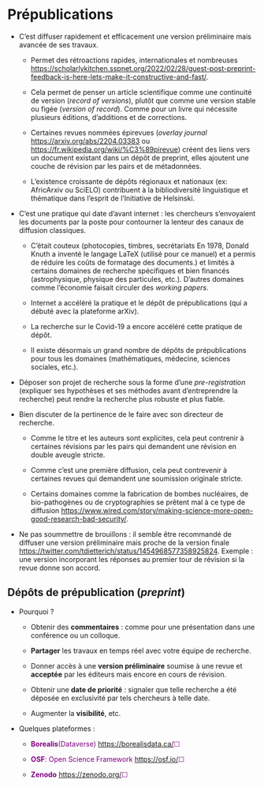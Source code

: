 # Prépublications {#sec-prepublication}


-   C'est diffuser rapidement et efficacement une version préliminaire mais avancée de ses travaux.

    -   Permet des rétroactions rapides, internationales et nombreuses <https://scholarlykitchen.sspnet.org/2022/02/28/guest-post-preprint-feedback-is-here-lets-make-it-constructive-and-fast/>.

    -   Cela permet de penser un article scientifique comme une continuité de version (*record of versions*), plutôt que comme une version stable ou figée (*version of record*). Comme pour un livre qui nécessite plusieurs éditions, d'additions et de corrections.

    -   Certaines revues nommées épirevues (*overlay journal* <https://arxiv.org/abs/2204.03383> ou <https://fr.wikipedia.org/wiki/%C3%89pirevue>) créent des liens vers un document existant dans un dépôt de preprint, elles ajoutent une couche de révision par les pairs et de métadonnées.

    -   L'existence croissante de dépôts régionaux et nationaux (ex: AfricArxiv ou SciELO) contribuent à la bibliodiversité linguistique et thématique dans l'esprit de l'Initiative de Helsinski.

-   C'est une pratique qui date d'avant internet : les chercheurs s'envoyaient les documents par la poste pour contourner la lenteur des canaux de diffusion classiques.

    -   C'était couteux (photocopies, timbres, secrétariats En 1978, Donald Knuth a inventé le langage LaTeX (utilisé pour ce manuel) et a permis de réduire les coûts de formatage des documents.) et limités à certains domaines de recherche spécifiques et bien financés (astrophysique, physique des particules, etc.). D'autres domaines comme l'économie faisait circuler des *working papers*.

    -   Internet a accéléré la pratique et le dépôt de prépublications (qui a débuté avec la plateforme arXiv).

    -   La recherche sur le Covid-19 a encore accéléré cette pratique de dépôt.

    -   Il existe désormais un grand nombre de dépôts de prépublications pour tous les domaines (mathématiques, médecine, sciences sociales, etc.).

-   Déposer son projet de recherche sous la forme d'une *pre-registration* (expliquer ses hypothèses et ses méthodes avant d'entreprendre la recherche) peut rendre la recherche plus robuste et plus fiable.

-   Bien discuter de la pertinence de le faire avec son directeur de recherche.

    -   Comme le titre et les auteurs sont explicites, cela peut contrenir à certaines révisions par les pairs qui demandent une révision en double aveugle stricte.

    -   Comme c'est une première diffusion, cela peut contrevenir à certaines revues qui demandent une soumission originale stricte.

    -   Certains domaines comme la fabrication de bombes nucléaires, de bio-pathogènes ou de cryptographies se prêtent mal à ce type de diffusion <https://www.wired.com/story/making-science-more-open-good-research-bad-security/>.

-   Ne pas soummettre de brouillons : il semble être recommandé de diffuser une version préliminaire mais proche de la version finale <https://twitter.com/tdietterich/status/1454968577358925824>. Exemple : une version incorporant les réponses au premier tour de révision si la revue donne son accord.

## Dépôts de prépublication (*preprint*)

-   Pourquoi ?

    -   Obtenir des **commentaires** : comme pour une présentation dans une conférence ou un colloque.

    -   **Partager** les travaux en temps réel avec votre équipe de recherche.

    -   Donner accès à une **version préliminaire** soumise à une revue et **acceptée** par les éditeurs mais encore en cours de révision.

    -   Obtenir une **date de priorité** : signaler que telle recherche a été déposée en exclusivité par tels chercheurs à telle date.

    -   Augmenter la **visibilité**, etc.

-   Quelques plateformes :

    -   **[Borealis ]{style="color: purple"}**[(Dataverse) ]{style="color: purple"} [<https://borealisdata.ca/>]{style="color: purple"}[☐ ]{style="color: purple"}

    -   **[OSF]{style="color: purple"}**[: Open Science Framework ]{style="color: purple"} [<https://osf.io/>]{style="color: purple"}[ ☐ ]{style="color: purple"}

    -   **[Zenodo]{style="color: purple"}**[]{style="color: purple"} [<https://zenodo.org/>]{style="color: purple"}[ ☐ ]{style="color: purple"}
